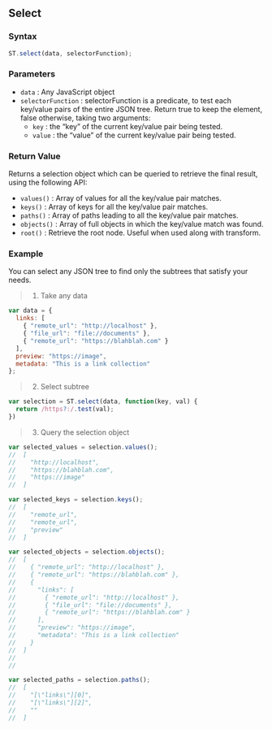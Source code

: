 ## Select

### Syntax

```js
ST.select(data, selectorFunction);
```

### Parameters

- `data` : Any JavaScript object
- `selectorFunction` : selectorFunction is a predicate, to test each key/value pairs of the entire JSON tree. 
Return true to keep the element, false otherwise, taking two arguments:
  - `key` : the "key" of the current key/value pair being tested.
  - `value` : the "value" of the current key/value pair being tested.

### Return Value

Returns a selection object which can be queried to retrieve the final result, using the following API:

- `values()` : Array of values for all the key/value pair matches.
- `keys()` : Array of keys for all the key/value pair matches.
- `paths()` : Array of paths leading to all the key/value pair matches.
- `objects()` : Array of full objects in which the key/value match was found.
- `root()` : Retrieve the root node. Useful when used along with transform.

### Example

You can select any JSON tree to find only the subtrees that satisfy your needs.



> 1. Take any data

```js
var data = {
  links: [
    { "remote_url": "http://localhost" },
    { "file_url": "file://documents" },
    { "remote_url": "https://blahblah.com" }
  ],
  preview: "https://image",
  metadata: "This is a link collection"
};
```



> 2. Select subtree

```js
var selection = ST.select(data, function(key, val) {
  return /https?:/.test(val);
})
```



> 3. Query the selection object

```js
var selected_values = selection.values();
//  [
//    "http://localhost",
//    "https://blahblah.com",
//    "https://image"
//  ]

var selected_keys = selection.keys();
//  [
//    "remote_url",
//    "remote_url",
//    "preview"
//  ]

var selected_objects = selection.objects();
//  [
//    { "remote_url": "http://localhost" },
//    { "remote_url": "https://blahblah.com" },
//    {
//      "links": [
//        { "remote_url": "http://localhost" },
//        { "file_url": "file://documents" },
//        { "remote_url": "https://blahblah.com" }
//      ],
//      "preview": "https://image",
//      "metadata": "This is a link collection"
//    }
//  ]
//
//

var selected_paths = selection.paths();
//  [
//    "[\"links\"][0]",
//    "[\"links\"][2]",
//    ""
//  ]
```

